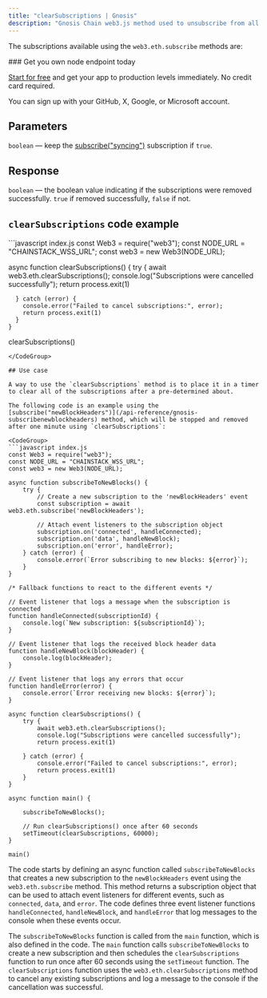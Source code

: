 ---
title: "clearSubscriptions | Gnosis"
description: "Gnosis Chain web3.js method used to unsubscribe from all subscriptions made with the `web3.eth.subscribe` method. This method is useful for removing all of the subscriptions at once."
---

The subscriptions available using the `web3.eth.subscribe` methods are:

<CardGroup cols={2}>
  <Card title="subscribe('newBlockHeaders')" icon="angle-right" iconType="solid" href="/api-reference/gnosis-subscribenewblockheaders" horizontal/>
  <Card title="subscribe('logs')" icon="angle-right" iconType="solid" href="/api-reference/gnosis-subscribelogs" horizontal/>
  <Card title="subscribe('syncing')" icon="angle-right" iconType="solid" href="/api-reference/gnosis-subscribesyncing" horizontal/>
</CardGroup>

<Check>
  ### Get you own node endpoint today

  [Start for free](https://console.chainstack.com/) and get your app to production levels immediately. No credit card required.

  You can sign up with your GitHub, X, Google, or Microsoft account.
</Check>

## Parameters

`boolean` — keep the [subscribe("syncing")](/api-reference/gnosis-subscribesyncing) subscription if `true`.

## Response

`boolean` — the boolean value indicating if the subscriptions were removed successfully. `true` if removed successfully, `false` if not.

## `clearSubscriptions` code example

<CodeGroup>
  ```javascript index.js
  const Web3 = require("web3");
  const NODE_URL = "CHAINSTACK_WSS_URL";
  const web3 = new Web3(NODE_URL);

  async function clearSubscriptions() {
      try {
        await web3.eth.clearSubscriptions();
        console.log("Subscriptions were cancelled successfully");
        return process.exit(1)

      } catch (error) {
        console.error("Failed to cancel subscriptions:", error);
        return process.exit(1)
      }
    }

  clearSubscriptions()
  ```
</CodeGroup>

## Use case

A way to use the `clearSubscriptions` method is to place it in a timer to clear all of the subscriptions after a pre-determined about.

The following code is an example using the [subscribe("newBlockHeaders")](/api-reference/gnosis-subscribenewblockheaders) method, which will be stopped and removed after one minute using `clearSubscriptions`:

<CodeGroup>
  ```javascript index.js
  const Web3 = require("web3");
  const NODE_URL = "CHAINSTACK_WSS_URL";
  const web3 = new Web3(NODE_URL);

  async function subscribeToNewBlocks() {
      try {
          // Create a new subscription to the 'newBlockHeaders' event
          const subscription = await web3.eth.subscribe('newBlockHeaders');

          // Attach event listeners to the subscription object
          subscription.on('connected', handleConnected);
          subscription.on('data', handleNewBlock);
          subscription.on('error', handleError);
      } catch (error) {
          console.error(`Error subscribing to new blocks: ${error}`);
      }
  }

  /* Fallback functions to react to the different events */

  // Event listener that logs a message when the subscription is connected
  function handleConnected(subscriptionId) {
      console.log(`New subscription: ${subscriptionId}`);
  }

  // Event listener that logs the received block header data
  function handleNewBlock(blockHeader) {
      console.log(blockHeader);
  }

  // Event listener that logs any errors that occur
  function handleError(error) {
      console.error(`Error receiving new blocks: ${error}`);
  }

  async function clearSubscriptions() {
      try {
          await web3.eth.clearSubscriptions();
          console.log("Subscriptions were cancelled successfully");
          return process.exit(1)

      } catch (error) {
          console.error("Failed to cancel subscriptions:", error);
          return process.exit(1)
      }
  }

  async function main() {

      subscribeToNewBlocks();

      // Run clearSubscriptions() once after 60 seconds
      setTimeout(clearSubscriptions, 60000);
  }

  main()
  ```
</CodeGroup>

The code starts by defining an async function called `subscribeToNewBlocks` that creates a new subscription to the `newBlockHeaders` event using the `web3.eth.subscribe` method. This method returns a subscription object that can be used to attach event listeners for different events, such as `connected`, `data`, and `error`. The code defines three event listener functions `handleConnected`, `handleNewBlock`, and `handleError` that log messages to the console when these events occur.

The `subscribeToNewBlocks` function is called from the `main` function, which is also defined in the code. The `main` function calls `subscribeToNewBlocks` to create a new subscription and then schedules the `clearSubscriptions` function to run once after 60 seconds using the `setTimeout` function. The `clearSubscriptions` function uses the `web3.eth.clearSubscriptions` method to cancel any existing subscriptions and log a message to the console if the cancellation was successful.
